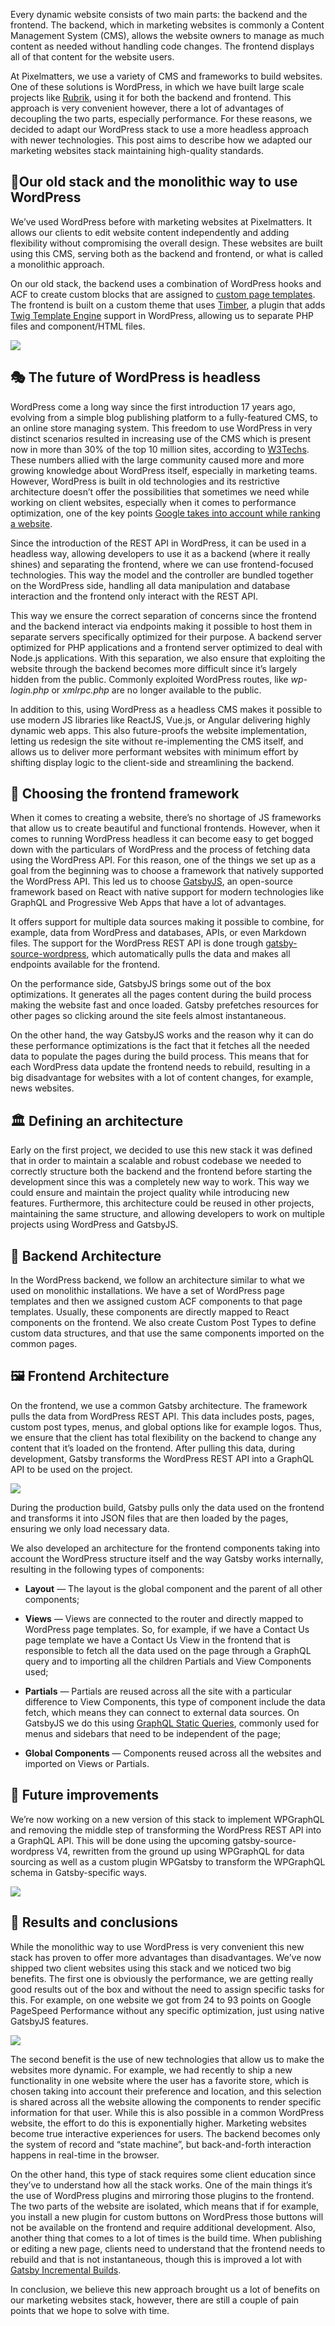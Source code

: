 Every dynamic website consists of two main parts: the backend and the frontend. The backend, which in marketing websites is commonly a Content Management System (CMS), allows the website owners to manage as much content as needed without handling code changes. The frontend displays all of that content for the website users.

At Pixelmatters, we use a variety of CMS and frameworks to build websites. One of these solutions is WordPress, in which we have built large scale projects like [Rubrik](https://www.pixelmatters.com/work/rubrik-corporate-website-design/), using it for both the backend and frontend. This approach is very convenient however, there a lot of advantages of decoupling the two parts, especially performance. For these reasons, we decided to adapt our WordPress stack to use a more headless approach with newer technologies. This post aims to describe how we adapted our marketing websites stack maintaining high-quality standards.

## 🗿Our old stack and the monolithic way to use WordPress

We’ve used WordPress before with marketing websites at Pixelmatters. It allows our clients to edit website content independently and adding flexibility without compromising the overall design. These websites are built using this CMS, serving both as the backend and frontend, or what is called a monolithic approach.

On our old stack, the backend uses a combination of WordPress hooks and ACF to create custom blocks that are assigned to [custom page templates](https://developer.wordpress.org/themes/template-files-section/page-template-files/). The frontend is built on a custom theme that uses [Timber](https://github.com/timber/timber), a plugin that adds [Twig Template Engine](https://twig.symfony.com/) support in WordPress, allowing us to separate PHP files and component/HTML files.

![](https://cdn-images-1.medium.com/max/5600/1*aueQ84-lH7hfNrE54MEwTg.png)

## 🎭 The future of WordPress is headless

WordPress come a long way since the first introduction 17 years ago, evolving from a simple blog publishing platform to a fully-featured CMS, to an online store managing system. This freedom to use WordPress in very distinct scenarios resulted in increasing use of the CMS which is present now in more than 30% of the top 10 million sites, according to [W3Techs](https://w3techs.com/technologies/history_overview/content_management/all). These numbers allied with the large community caused more and more growing knowledge about WordPress itself, especially in marketing teams. However, WordPress is built in old technologies and its restrictive architecture doesn’t offer the possibilities that sometimes we need while working on client websites, especially when it comes to performance optimization, one of the key points [Google takes into account while ranking a website](https://developers.google.com/web/updates/2018/07/search-ads-speed).

Since the introduction of the REST API in WordPress, it can be used in a headless way, allowing developers to use it as a backend (where it really shines) and separating the frontend, where we can use frontend-focused technologies. This way the model and the controller are bundled together on the WordPress side, handling all data manipulation and database interaction and the frontend only interact with the REST API.

This way we ensure the correct separation of concerns since the frontend and the backend interact via endpoints making it possible to host them in separate servers specifically optimized for their purpose. A backend server optimized for PHP applications and a frontend server optimized to deal with Node.js applications. With this separation, we also ensure that exploiting the website through the backend becomes more difficult since it’s largely hidden from the public. Commonly exploited WordPress routes, like _wp-login.php_ or _xmlrpc.php_ are no longer available to the public.

In addition to this, using WordPress as a headless CMS makes it possible to use modern JS libraries like ReactJS, Vue.js, or Angular delivering highly dynamic web apps. This also future-proofs the website implementation, letting us redesign the site without re-implementing the CMS itself, and allows us to deliver more performant websites with minimum effort by shifting display logic to the client-side and streamlining the backend.

## 💁 Choosing the frontend framework

When it comes to creating a website, there’s no shortage of JS frameworks that allow us to create beautiful and functional frontends. However, when it comes to running WordPress headless it can become easy to get bogged down with the particulars of WordPress and the process of fetching data using the WordPress API. For this reason, one of the things we set up as a goal from the beginning was to choose a framework that natively supported the WordPress API. This led us to choose [GatsbyJS](http://gatsbyjs.org/), an open-source framework based on React with native support for modern technologies like GraphQL and Progressive Web Apps that have a lot of advantages.

It offers support for multiple data sources making it possible to combine, for example, data from WordPress and databases, APIs, or even Markdown files. The support for the WordPress REST API is done trough [gatsby-source-wordpress](https://www.gatsbyjs.org/packages/gatsby-source-wordpress/), which automatically pulls the data and makes all endpoints available for the frontend.

On the performance side, GatsbyJS brings some out of the box optimizations. It generates all the pages content during the build process making the website fast and once loaded. Gatsby prefetches resources for other pages so clicking around the site feels almost instantaneous.

On the other hand, the way GatsbyJS works and the reason why it can do these performance optimizations is the fact that it fetches all the needed data to populate the pages during the build process. This means that for each WordPress data update the frontend needs to rebuild, resulting in a big disadvantage for websites with a lot of content changes, for example, news websites.

## 🏛️ Defining an architecture

Early on the first project, we decided to use this new stack it was defined that in order to maintain a scalable and robust codebase we needed to correctly structure both the backend and the frontend before starting the development since this was a completely new way to work. This way we could ensure and maintain the project quality while introducing new features. Furthermore, this architecture could be reused in other projects, maintaining the same structure, and allowing developers to work on multiple projects using WordPress and GatsbyJS.

## 📝 Backend Architecture

In the WordPress backend, we follow an architecture similar to what we used on monolithic installations. We have a set of WordPress page templates and then we assigned custom ACF components to that page templates. Usually, these components are directly mapped to React components on the frontend. We also create Custom Post Types to define custom data structures, and that use the same components imported on the common pages.

## 🖼️ Frontend Architecture

On the frontend, we use a common Gatsby architecture. The framework pulls the data from WordPress REST API. This data includes posts, pages, custom post types, menus, and global options like for example logos. Thus, we ensure that the client has total flexibility on the backend to change any content that it’s loaded on the frontend. After pulling this data, during development, Gatsby transforms the WordPress REST API into a GraphQL API to be used on the project.

![](https://cdn-images-1.medium.com/max/5600/1*neO1VfbkrUo3qJXg2xvHmQ.png)

During the production build, Gatsby pulls only the data used on the frontend and transforms it into JSON files that are then loaded by the pages, ensuring we only load necessary data.

We also developed an architecture for the frontend components taking into account the WordPress structure itself and the way Gatsby works internally, resulting in the following types of components:

- **Layout** — The layout is the global component and the parent of all other components;

- **Views** — Views are connected to the router and directly mapped to WordPress page templates. So, for example, if we have a Contact Us page template we have a Contact Us View in the frontend that is responsible to fetch all the data used on the page through a GraphQL query and to importing all the children Partials and View Components used;

- **Partials** — Partials are reused across all the site with a particular difference to View Components, this type of component include the data fetch, which means they can connect to external data sources. On GatsbyJS we do this using [GraphQL Static Queries](https://www.gatsbyjs.org/docs/static-query/), commonly used for menus and sidebars that need to be independent of the page;

- **Global Components** — Components reused across all the websites and imported on Views or Partials.

## 🔮 Future improvements

We’re now working on a new version of this stack to implement WPGraphQL and removing the middle step of transforming the WordPress REST API into a GraphQL API. This will be done using the upcoming gatsby-source-wordpress V4, rewritten from the ground up using WPGraphQL for data sourcing as well as a custom plugin WPGatsby to transform the WPGraphQL schema in Gatsby-specific ways.

![](https://cdn-images-1.medium.com/max/5600/1*TcULMcaQvvXsOkwyX7RvHQ.png)

## 🚀 Results and conclusions

While the monolithic way to use WordPress is very convenient this new stack has proven to offer more advantages than disadvantages. We’ve now shipped two client websites using this stack and we noticed two big benefits. The first one is obviously the performance, we are getting really good results out of the box and without the need to assign specific tasks for this. For example, on one website we got from 24 to 93 points on Google PageSpeed Performance without any specific optimization, just using native GatsbyJS features.

![](https://cdn-images-1.medium.com/max/5600/1*uSDIevfx2XkygLy6A8EfWQ.png)

The second benefit is the use of new technologies that allow us to make the websites more dynamic. For example, we had recently to ship a new functionality in one website where the user has a favorite store, which is chosen taking into account their preference and location, and this selection is shared across all the website allowing the components to render specific information for that user. While this is also possible in a common WordPress website, the effort to do this is exponentially higher. Marketing websites become true interactive experiences for users. The backend becomes only the system of record and “state machine”, but back-and-forth interaction happens in real-time in the browser.

On the other hand, this type of stack requires some client education since they’ve to understand how all the stack works. One of the main things it’s the use of WordPress plugins and mirroring those plugins to the frontend. The two parts of the website are isolated, which means that if for example, you install a new plugin for custom buttons on WordPress those buttons will not be available on the frontend and require additional development. Also, another thing that comes to a lot of times is the build time. When publishing or editing a new page, clients need to understand that the frontend needs to rebuild and that is not instantaneous, though this is improved a lot with [Gatsby Incremental Builds](https://www.gatsbyjs.org/blog/2020-04-22-announcing-incremental-builds/).

In conclusion, we believe this new approach brought us a lot of benefits on our marketing websites stack, however, there are still a couple of pain points that we hope to solve with time.
